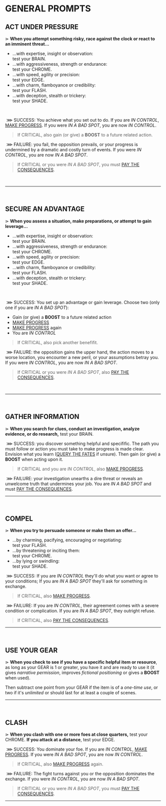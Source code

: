 # GENERAL PROMPTS
## ACT UNDER PRESSURE
⋗ **When you attempt something risky, race against the clock or react to an imminent threat...**
- ...with expertise, insight or observation:<br/>
test your <span class="stat">BRAIN</span>.
- ...with aggressiveness, strength or endurance:<br/>
test your <span class="stat">CHROME</span>.
- ...with speed, agility or precision:<br/>
test your <span class="stat">EDGE</span>.
- ...with charm, flamboyance or credibility:<br/>
test your <span class="stat">FLASH</span>.
- ...with deception, stealth or trickery:<br/>
test your <span class="stat">SHADE</span>.
<br/>

&nbsp;<span class="turquoise bold">⋙ SUCCESS</span>: You achieve what you set out to do. If you are _IN CONTROL_, [MAKE PROGRESS](/prompts/challenge-prompts#make-progress). If you were _IN A BAD SPOT_, you are now _IN CONTROL_.

> If <span class="turquoise bold">CRITICAL</span>, also gain (or give) a **BOOST** to a future related action.

&nbsp;<span class="fuchsia bold">⋙ FAILURE</span>: you fail, the opposition prevails, or your progress is undermined by a dramatic and costly turn of events. If you were _IN CONTROL_, you are now _IN A BAD SPOT_.  
> If <span class="fuchsia bold">CRITICAL</span> or you were _IN A BAD SPOT_, you must [PAY THE CONSEQUENCES](/prompts/fate-prompts#pay-the-consequences).
<br/>
<hr/>
<br/>

## SECURE AN ADVANTAGE
⋗ **When you assess a situation, make preparations, or attempt to gain leverage...**
- ...with expertise, insight or observation:<br/>
test your <span class="stat">BRAIN</span>.
- ...with aggressiveness, strength or endurance:<br/>
test your <span class="stat">CHROME</span>.
- ...with speed, agility or precision:<br/>
test your <span class="stat">EDGE</span>.
- ...with charm, flamboyance or credibility:<br/>
test your <span class="stat">FLASH</span>.
- ...with deception, stealth or trickery:<br/>
test your <span class="stat">SHADE</span>.
<br/>

&nbsp;<span class="turquoise bold">⋙ SUCCESS</span>: You set up an advantage or gain leverage. Choose two (only one if you are _IN A BAD SPOT_):
- Gain (or give) a **BOOST** to a future related action
- [MAKE PROGRESS](/prompts/challenge-prompts#make-progress)
- [MAKE PROGRESS](/prompts/challenge-prompts#make-progress) again
- You are _IN CONTROL_

> If <span class="turquoise bold">CRITICAL</span>, also pick another benefifit.

&nbsp;<span class="fuchsia bold">⋙ FAILURE</span>: the opposition gains the upper hand, the action moves to a worse location, you encounter a new peril, or your assumptions betray you. If you were _IN CONTROL_, you are now _IN A BAD SPOT_.
> If <span class="fuchsia bold">CRITICAL</span> or you were _IN A BAD SPOT_, also [PAY THE CONSEQUENCES](/prompts/fate-prompts#pay-the-consequences).
<br/>
<hr/>
<br/>

## GATHER INFORMATION
⋗ **When you search for clues, conduct an investigation, analyze evidence, or do research,** test your <span class="stat">BRAIN</span>.

&nbsp;<span class="turquoise bold">⋙ SUCCESS</span>: you discover something helpful and specifific.  The path you must follow or action you must take to make progress is made clear. Envision what you learn ([QUERY THE FATES](/prompts/fate-prompts#query-the-fates) if unsure). Then gain (or give) a **BOOST** when acting upon it.

> If <span class="turquoise bold">CRITICAL</span> and you are _IN CONTROL_, also [MAKE PROGRESS](/prompts/challenge-prompts#make-progress).

&nbsp;<span class="fuchsia bold">⋙ FAILURE</span>: your investigation unearths a dire threat or reveals an unwelcome truth that undermines your job. You are _IN A BAD SPOT_ and must [PAY THE CONSEQUENCES](/prompts/fate-prompts#pay-the-consequences).
<hr/>
<br/>

## COMPEL
⋗ **When you try to persuade someone or make them an offer...**
- ...by charming, pacifying, encouraging or negotiating:<br/>
test your <span class="stat">FLASH</span>.
- ...by threatening or inciting them:<br/>
test your <span class="stat">CHROME</span>.
- ...by lying or swindling:<br/>
 test your <span class="stat">SHADE</span>.

&nbsp;<span class="turquoise bold">⋙ SUCCESS</span>: If you are _IN CONTROL_ they'll do what you want or agree to your conditions; If you are _IN A BAD SPOT_ they'll ask for something in exchange.
> If <span class="turquoise bold">CRITICAL</span>, also [MAKE PROGRESS](/prompts/challenge-prompts#make-progress).

 &nbsp;<span class="fuchsia bold">⋙ FAILURE</span>: If you are _IN CONTROL_, their agreement comes with a severe condition or complication. If you are _IN A BAD SPOT_, they outright refuse.
> If <span class="fuchsia bold">CRITICAL</span>, also [PAY THE CONSEQUENCES](/prompts/fate-prompts#pay-the-consequences).

<hr/>
<br/>

## USE YOUR GEAR
⋗ **When you check to see if you have a specific helpful item or resource**, as long as your GEAR is 1 or greater, you have it and are ready to use it (it gives _narrative permission_, improves _fictional positioning_ or gives a **BOOST** when used). 

Then subtract one point from your GEAR if the item is of a _one-time use_, or two if it's _unlimited_ or should last for at least a couple of scenes.

<hr/>
<br/>

## CLASH
⋗ **When you clash with one or more foes at close quarters,** test your <span class="stat">CHROME</span>. **If you attack at a distance**, test your <span class="stat">EDGE</span>.

&nbsp;<span class="turquoise bold">⋙ SUCCESS</span>: You dominate your foe. If you are _IN CONTROL_, [MAKE PROGRESS](/prompts/challenge-prompts#make-progress). If you were _IN A BAD SPOT_, you are now _IN CONTROL_.

> If <span class="turquoise bold">CRITICAL</span>, also [MAKE PROGRESS](/prompts/challenge-prompts#make-progress) again.

&nbsp;<span class="fuchsia bold">⋙ FAILURE</span>: The fight turns against you or the opposition dominates the exchange. If you were _IN CONTROL_, you are now _IN A BAD SPOT_.

> If <span class="fuchsia bold">CRITICAL</span> or you were _IN A BAD SPOT_, you must [PAY THE CONSEQUENCES](/prompts/fate-prompts#pay-the-consequences).

<hr/>
<br/>

<div style="height: 400px;"></div>